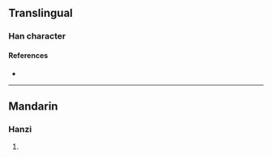{{character info}}
==Translingual==

===Han character===
{{Han char|rn=86|rad=火|as=08|sn=12|four=|canj=FBB|ids=⿰火朋}}

====References====
* {{Han ref|kx=0674.120|dkj=19126|hdz=32210.040|uh=7129|ud=28969}}

----

==Mandarin==

===Hanzi===
{{cmn-hanzi|pin=[[pīng]] ([[ping1]])|wg=p'ing<sup>1</sup>}}

# {{rfdef|cmn|sort=火08}}